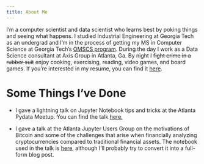 ```yaml
---
title: About Me
---
```


I'm a computer scientist and data scientist who learns best by poking things and seeing what happens.  I studied Industrial Engineering at Georgia Tech
as an undergrad and I'm in the process of getting my MS in Computer Science at Georgia Tech's [OMSCS program](http://www.omscs.gatech.edu/).  During the day I work as a Data Science consultant at 
Axis Group in Atlanta, Ga.  By night I ~~fight crime in a rubber suit~~ enjoy cooking, exercising, reading, video games, and board games.  If you're interested in my resume, you can find it [here](/pdf/resume.pdf).

# Some Things I've Done
* I gave a lightning talk on Jupyter Notebook tips and tricks at the Atlanta Pydata Meetup.  You can find the talk [here.](https://docs.google.com/presentation/d/1upVXqeTN8E2wm6mo4BR7YojgG6Js3DqLZZmtn32NDE8/edit#slide=id.p)

* I gave a talk  at the Atlanta Jupyter Users Group on the motivations of Bitcoin and some of the challenges that arise when financially analyzing cryptocurrencies compared to traditional financial assets.  The notebook used in the talk is [here](https://gist.github.com/jlamberts/2abff8be4132ca71b4b2ad0cd4666e57), although I'll probably try to convert it into a full-form blog post.

